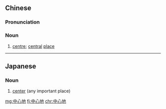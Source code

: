 ==Chinese==
{{zh-forms|type=21}}

===Pronunciation===
{{zh-pron
|m=zhōngxīndì
|c=zung1 sam1 dei6
|cat=n
}}

===Noun===
{{zh-noun}}

# [[centre]]; [[central]] [[place]]

----

==Japanese==
{{ja-kanjitab|ちゅう|しん|ち|yomi=on}}

===Noun===
{{ja-noun|ちゅうしんち}}

# [[center]] (any important place)
#: {{ja-usex|パリの中心地にあるホテル|^パリ の ちゅうしんち に ある ホテル|hotel in the center of Paris}}

[[mg:中心地]]
[[fj:中心地]]
[[chr:中心地]]